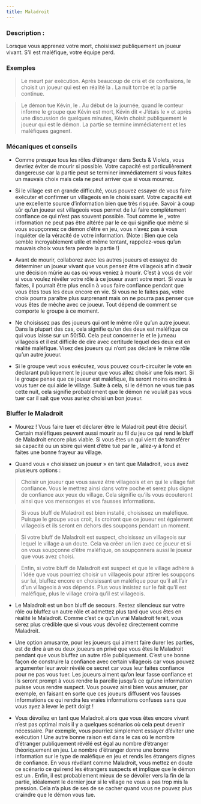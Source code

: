 ```yaml
---
title: Maladroit
---
```



<Role MALADROIT header />

### Description :

Lorsque vous apprenez votre mort, choisissez publiquement un joueur vivant. S’il est maléfique, votre équipe perd.
 
### Exemples  
> Le <Role MALADROIT /> meurt par exécution. Après beaucoup de cris et de confusions, le <Role MALADROIT /> choisit un joueur qui est en réalité la <Role COUTURIERE />. La nuit tombe et la partie continue.

> Le démon tue Kévin, le <Role MALADROIT />. Au début de la journée, quand le conteur informe le groupe que Kévin est mort, Kévin dit « J’étais le <Role MALADROIT /> » et après une discussion de quelques minutes, Kévin choisit publiquement le joueur qui est le démon. La partie se termine immédiatement et les maléfiques gagnent.


### Mécaniques et conseils
- Comme presque tous les rôles d’étranger dans Sects & Violets, vous devriez éviter de mourir si possible. Votre capacité est particulièrement dangereuse car la partie peut se terminer immédiatement si vous faites un mauvais choix mais cela ne peut arriver que si vous mourrez.

- Si le village est en grande difficulté, vous pouvez essayer de vous faire exécuter et confirmer un villageois en le choisissant. Votre capacité est une excellente source d’information bien que très risquée. Savoir à coup sûr qu’un joueur est villageois vous permet de lui faire complètement confiance ce qui n’est pas souvent possible. Tout comme le <Role CHARMEUR_DE_SERPENT />, votre information ne peut pas être altérée par le <Role VORTOX /> ce qui signifie que même si vous soupçonnez ce démon d’être en jeu, vous n’avez pas à vous inquiéter de la véracité de votre information. (Note : Bien que cela semble incroyablement utile et même tentant, rappelez-vous qu’un mauvais choix vous fera perdre la partie !)

- Avant de mourir, collaborez avec les autres joueurs et essayez de déterminer un joueur vivant que vous pensez être villageois afin d’avoir une décision mûrie au cas où vous veniez à mourir. C’est à vous de voir si vous voulez révéler votre rôle à ce joueur avant votre mort. Si vous le faites, il pourrait être plus enclin à vous faire confiance pendant que vous êtes tous les deux encore en vie. Si vous ne le faites pas, votre choix pourra paraître plus surprenant mais on ne pourra pas penser que vous êtes de mèche avec ce joueur. Tout dépend de comment se comporte le groupe à ce moment.

- Ne choisissez pas des joueurs qui ont le même rôle qu’un autre joueur. Dans la plupart des cas, cela signifie qu’un des deux est maléfique ce qui vous laisse sur un 50/50. Cela peut concerner le <Role JUMEAU_MALEFIQUE /> et le jumeau villageois et il est difficile de dire avec certitude lequel des deux est en réalité maléfique. Visez des joueurs qui n’ont pas déclaré le même rôle qu’un autre joueur. 

- Si le groupe veut vous exécutez, vous pouvez court-circuiter le vote en déclarant publiquement le joueur que vous allez choisir une fois mort. Si le groupe pense que ce joueur est maléfique, ils seront moins enclins à vous tuer ce qui aide le village. Suite à cela, si le démon ne vous tue pas cette nuit, cela signifie probablement que le démon ne voulait pas vous tuer car il sait que vous auriez choisi un bon joueur.
 
### Bluffer le Maladroit

- Mourez ! Vous faire tuer et déclarer être le Maladroit peut être décisif. Certain maléfiques peuvent aussi mourir au fil du jeu ce qui rend le bluff de Maladroit encore plus viable. Si vous êtes un <Role FANG_GU /> qui vient de transférer sa capacité ou un sbire qui vient d’être tué par le <Role VIGORMORTIS />, allez-y à fond et faites une bonne frayeur au village.

- Quand vous « choisissez un joueur » en tant que Maladroit, vous avez plusieurs options :
>	Choisir un joueur que vous savez être villageois et en qui le village fait confiance. Vous le mettrez ainsi dans votre poche et serez plus digne de confiance aux yeux du village. Cela signifie qu’ils vous écouteront ainsi que vos mensonges et vos fausses informations.

>	Si vous bluff de Maladroit est bien installé, choisissez un maléfique. Puisque le groupe vous croit, ils croiront que ce joueur est également villageois et ils seront en dehors des soupçons pendant un moment.

>	Si votre bluff de Maladroit est suspect, choisissez un villageois sur lequel le village a un doute. Cela va créer un lien avec ce joueur et si on vous soupçonne d’être maléfique, on soupçonnera aussi le joueur que vous avez choisi.

>	Enfin, si votre bluff de Maladroit est suspect et que le village adhère à l’idée que vous pourriez choisir un villageois pour attirer les soupçons sur lui, bluffez encore en choisissant un maléfique pour qu’il ait l’air d’un villageois à vos dépends. Plus vous insistez sur le fait qu’il est maléfique, plus le village croira qu’il est villageois. 

- Le Maladroit est un bon bluff de secours. Restez silencieux sur votre rôle ou bluffez un autre rôle et admettez plus tard que vous êtes en réalité le Maladroit. Comme c’est ce qu’un vrai Maladroit ferait, vous serez plus crédible que si vous vous dévoilez directement comme Maladroit.

- Une option amusante, pour les joueurs qui aiment faire durer les parties, est de dire à un ou deux joueurs en privé que vous êtes le Maladroit pendant que vous bluffez un autre rôle publiquement. C’est une bonne façon de construire la confiance avec certain villageois car vous pouvez argumenter leur avoir révélé ce secret car vous leur faites confiance pour ne pas vous tuer. Les joueurs aiment qu’on leur fasse confiance et ils seront prompt à vous rendre la pareille jusqu’à ce qu’une information puisse vous rendre suspect. Vous pouvez ainsi bien vous amuser, par exemple, en faisant en sorte que ces joueurs diffusent vos fausses informations ce qui rendra les vraies informations confuses sans que vous ayez à lever le petit doigt !

- Vous dévoilez en tant que Maladroit alors que vous êtes encore vivant n’est pas optimal mais il y a quelques scénarios où cela peut devenir nécessaire. Par exemple, vous pourriez simplement essayer d’éviter une exécution ! Une autre bonne raison est dans le cas où le nombre d’étranger publiquement révélé est égal au nombre d’étranger théoriquement en jeu. Le nombre d’étranger donne une bonne information sur le type de maléfique en jeu et rends les étrangers dignes de confiance. En vous révélant comme Maladroit, vous mettez en doute ce scénario ce qui rend les étrangers suspects et implique que le démon est un <Role FANG_GU />. Enfin, il est probablement mieux de se dévoiler vers la fin de la partie, idéalement le dernier jour si le village ne vous a pas trop mis la pression. Cela n’a plus de ses de se cacher quand vous ne pouvez plus craindre que le démon vous tue. 
